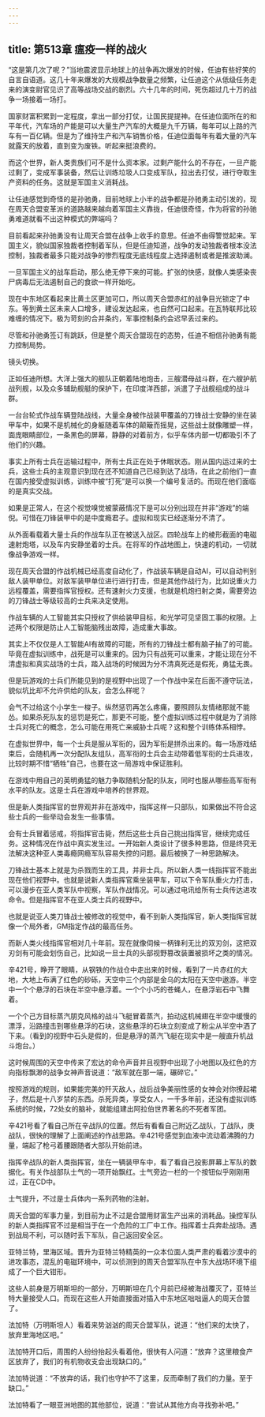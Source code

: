 ```yaml
---
---
---
```

title: 第513章 瘟疫一样的战火
---



“这是第几次了呢？”当地震波显示地球上的战争再次爆发的时候，任迪有些好笑的自言自语道。这几十年来爆发的大规模战争数量之频繁，让任迪这个从低级任务走来的演变尉官见识了高等战场交战的剧烈。六十几年的时间，死伤超过几十万的战争一场接着一场打。

国家财富积累到一定程度，拿出一部分打仗，让国民提提神。在任迪位面所在的和平年代，汽车场的产能是可以大量生产汽车的大概是九千万辆，每年可以上路的汽车有一百亿辆。但是为了维持生产和汽车销售价格，任迪位面每年有着大量的汽车就露天的放着，直到变为废铁。听起来挺浪费的。

而这个世界，新人类贵族们可不是什么资本家。过剩产能什么的不存在，一旦产能过剩了，变成军事装备，然后让训练垃圾人口变成军队，拉出去打仗，进行夺取生产资料的任务。这就是军国主义消耗战。

让任迪感觉到奇怪的是孙驰勇，目前地球上小半的战争都是孙驰勇主动引发的，现在周天合盟变革派的道路越来越向着军国主义靠拢，任迪很奇怪，作为将官的孙驰勇难道就看不出这种模式的弊端吗？

目前看起来孙驰勇没有让周天合盟在战争上收手的意思。任迪不由得警觉起来。军国主义，貌似国家独裁者控制着军队，但是任迪知道，战争的发动独裁者根本没法控制，独裁者最多只能对战争的惨烈程度无底线程度上选择遏制或者是推波助澜。

一旦军国主义的战车启动，那么绝无停下来的可能。扩张的快感，就像人类感染丧尸病毒后无法遏制自己的食欲一样开始吃。

现在中东地区看起来比黄土区更加可口，所以周天合盟赤红的战争目光锁定了中东。等到黄土区未来人口增多，建设发达起来，也自然可口起来。在瓦特联邦比较难缠的情况下。极为苛刻的合并条约，军事控制条约会迟早丢过来的。

尽管和孙驰勇签订有跳跃，但是整个周天合盟现在的态势，任迪不相信孙驰勇有能力控制局势。

镜头切换。

正如任迪所想。大洋上强大的舰队正朝着陆地炮击，三艘潜母战斗群，在六艘护航战列舰，以及众多辅助舰艇的保护下，在印度洋西部，派遣了子战舰组成的战斗群。

一台台轮式作战车辆登陆战线，大量全身被作战装甲覆盖的刀锋战士安静的坐在装甲车中，如果不是机械化的身躯随着车体的颠簸而摇晃，这些战士就像雕塑一样，面庞眼睛部位，一条黑色的屏幕，静静的对着前方，似乎车体内部一切都吸引不了他们的兴趣。

事实上所有士兵在运输过程中，所有士兵正在处于休眠状态。刚从国内运过来的士兵，这些士兵的主观意识到现在还不知道自己已经到达了战场，在此之前他们一直在国内接受虚拟训练，训练中被“打死”是可以换一个编号复活的。而现在他们面临的是真实交战。

如果是正常人，在这个视觉嗅觉被蒙蔽情况下是可以分别出现在并非“游戏”的端倪。可惜在刀锋装甲中的是中度瘾君子。虚拟和现实已经逐渐分不清了。

从外面看载着大量士兵的作战车队正在被送入战区。四轮战车上的棱形截面的电磁速射炮塔，以及车内安静坐着的士兵。在将军的作战地图上，快速的机动，一切就像战争游戏一样。

现在周天合盟的作战机械已经高度自动化了，作战装车辆是自动AI，可以自动判别敌人装甲单位。对敌军装甲单位进行进行打击，但是其他作战行为，比如说重火力远程覆盖，需要指挥官授权。还有速射火力支援，也就是机炮扫射之类，需要旁边的刀锋战士等级较高的士兵来决定使用。

作战车辆的人工智能其实只授权了供给装甲目标，和光学可见坚固工事的权限。上述两个权限是防止人工智能脑残出故障，造成重大事故。

其实上不仅仅是人工智能AI有故障的可能，所有的刀锋战士都有脑子抽了的可能。毕竟在虚拟训练中，战死是可以重来的。因为只有战死可以重来，才能让现在分不清虚拟和真实战场的士兵，踏入战场的时候因为分不清真死还是假死，勇猛无畏。

但是玩游戏的士兵们所能见到的是视野中出现了一个作战中呆在后面不遵守玩法，貌似坑比却不允许供给的队友，会怎么样呢？

会气不过给这个小学生一梭子。纵然惩罚再怎么疼痛，要照顾队友情绪那就不能怂。如果杀死队友的惩罚是死亡，那更不可能，整个虚拟训练过程中就是为了消除士兵对死亡的概念，怎么可能在用死亡来威胁士兵呢？这和整个训练体系相悖。

在虚拟世界中，每一个士兵是服从军衔的，因为军衔是拼杀出来的。每一场游戏结束后，会随机再一次分配队友组队，高军衔的士兵会主动带着低军衔的士兵进攻，比较时期不惜“牺牲”自己，也要在这一局游戏中保证胜利。

在游戏中用自己的英明勇猛的魅力争取随机分配的队友，同时也服从哪些高军衔有水平的队友。这是士兵在游戏中培养的世界观。

但是新人类指挥官的世界观并非在游戏中，指挥这样一只部队，如果做出不符合这些士兵的一些举动会发生一些事情。

会有士兵冒着惩戒，将指挥官击毙，然后这些士兵自己挑出指挥官，继续完成任务。这种情况在作战中真实发生过。一开始新人类设计了很多种思路，但是终究无法解决这种亚人类毒瘾网瘾军队容易失控的问题。最后被换了一种思路解决。

刀锋战士基本上就是为杀戮而生的工具，并非士兵。所以新人类一线指挥官不能出现在他们视野中。也就是说新人类指挥官乘坐装甲车，可以下令军队重火力打击，可以漫步在亚人类军队中视察，军队作战情况。可以通过电讯给所有士兵传达进攻命令。但是指挥官不在亚人类士兵的视野中。

也就是说亚人类刀锋战士被修改的视觉中，看不到新人类指挥官，新人类指挥官就像一个局外者，GM指定作战的最高任务。

而新人类火线指挥官相对几十年前。现在就像伺候一柄锋利无比的双刃剑，这把双刃剑有可能会划伤自己，比如说一旦士兵的头部视野篡改装置被损坏之类的情况。

辛421号，睁开了眼睛，从钢铁的作战仓中走出来的时候，看到了一片赤红的大地，大地上布满了红色的砂砾，天空中三个内部是金乌的太阳在天空中遨游。半空中一个个悬浮的石块在半空中悬浮着。一个个小巧的苍蝇人，在悬浮岩石中飞舞着。

一个个己方目标蒸汽朋克风格的战斗飞艇冒着蒸汽，拍动这机械翅在半空中缓慢的漂浮，沿路撞击到哪些悬浮的石块，这些悬浮的石块立刻变成了粉尘从半空中洒了下来。（看到的视野中石头是假的，但是悬浮的蒸汽飞艇在现实中是一艘直升机战斗炮台。）

这时候周围的天空中传来了宏达的命令声音并且视野中出现了小地图以及红色的方向指标飘渺的战争女神声音说道：“敌军就在那一端，碾碎它。”

按照游戏的规则，如果能完美的歼灭敌人，战后战争美丽性感的女神会对你撩起裙子，然后是十八岁禁的东西。杀死异类，享受女人，一千多年前，还没有虚拟训练系统的时候，72处女的脑补，就能组建出阿拉伯世界著名的不死者军团。

辛421号看了看自己所在辛战队的位置。然后有看看自己附近乙战队，丁战队，庚战队，很快的理解了上面阐述的作战思路。辛421号感觉到血液中流动着沸腾的力量，端起了枪弓着腰跟随者大部队开始前进。

指挥辛战队的新人类指挥官，坐在一辆装甲车中，看了看自己投影屏幕上军队的数据化。有关作战部队士气的一项开始飘红。士气旁边一栏的一个按钮似乎刚刚用过，正在CD中。

士气提升，不过是士兵体内一系列药物的注射。

周天合盟的军事力量，到目前为止不过是合盟用财富生产出来的消耗品。操控军队的新人类指挥官不过是相当于在一个危险的工厂中工作。指挥着士兵奔赴战场。遇到战局不利，可以随时丢下军队，自己返回安全区。

亚特兰特，里海区域。晋升为亚特兰特精英的一众本位面人类严肃的看着沙漠中的进攻事态，混乱的电磁环境中，可以侦测到的周天合盟军队在中东大战场环境下组成了一个巨大钳形。

这些人前身是万明斯坦的一部分，万明斯坦在几个月前已经被海战覆灭了，亚特兰特大量接受人口。而现在这些人开始直接面对插入中东地区咄咄逼人的周天合盟了。

法加特（万明斯坦人）看着来势汹汹的周天合盟军队，说道：“他们来的太快了，放弃里海地区吧。”

法加特开口后，周围的人纷纷抬起头看着他，很快有人问道：“放弃？这里粮食产区放弃了，我们的有机物收支会出现缺口的。”

法加特说道：“不放弃的话，我们也守护不了这里，反而牵制了我们的力量。至于缺口。”

法加特看了一眼亚洲地图的其他部位，说道：“尝试从其他方向寻找弥补吧。”